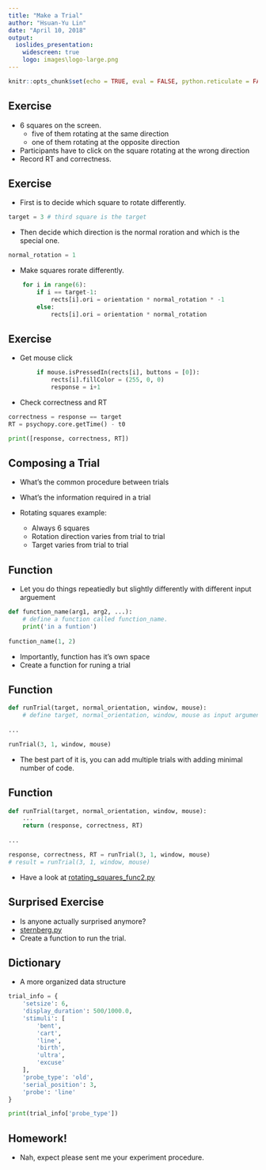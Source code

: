 ```yaml
---
title: "Make a Trial"
author: "Hsuan-Yu Lin"
date: "April 10, 2018"
output:
  ioslides_presentation:
    widescreen: true
    logo: images\logo-large.png
---
```


```r
knitr::opts_chunk$set(echo = TRUE, eval = FALSE, python.reticulate = FALSE)
```

## Exercise

- 6 squares on the screen.
    - five of them rotating at the same direction
    - one of them rotating at the opposite direction
- Participants have to click on the square rotating at the wrong direction
- Record RT and correctness.

## Exercise

- First is to decide which square to rotate differently.
```python
target = 3 # third square is the target
```
- Then decide which direction is the normal roration and which is the special one.
```python
normal_rotation = 1
```
- Make squares rorate differently.
```python
    for i in range(6):
        if i == target-1:
            rects[i].ori = orientation * normal_rotation * -1
        else:
            rects[i].ori = orientation * normal_rotation
```

## Exercise

- Get mouse click
```python
        if mouse.isPressedIn(rects[i], buttons = [0]):
            rects[i].fillColor = (255, 0, 0)
            response = i+1
```
- Check correctness and RT
```python
correctness = response == target
RT = psychopy.core.getTime() - t0

print([response, correctness, RT])
```

## Composing a Trial

- What's the common procedure between trials
- What's the information required in a trial

- Rotating squares example:
    - Always 6 squares
    - Rotation direction varies from trial to trial
    - Target varies from trial to trial
    
## Function

- Let you do things repeatiedly but slightly differently with different input arguement
```python
def function_name(arg1, arg2, ...):
    # define a function called function_name.
    print('in a funtion')
    
function_name(1, 2)
```
- Importantly, function has it's own space
- Create a function for runing a trial

## Function
```python
def runTrial(target, normal_orientation, window, mouse):
    # define target, normal_orientation, window, mouse as input argument
    
...

runTrial(3, 1, window, mouse)
```

- The best part of it is, you can add multiple trials with adding minimal number of code.

## Function
```python
def runTrial(target, normal_orientation, window, mouse):
    ...
    return (response, correctness, RT)
    
...

response, correctness, RT = runTrial(3, 1, window, mouse)
# result = runTrial(3, 1, window, mouse)
```

- Have a look at [rotating_squares_func2.py](https://github.com/hy-lin/PsychoPy2018/blob/master/Codes/Week7_FinishTrial/rotating_squares_func2.py)

## Surprised Exercise

- Is anyone actually surprised anymore?
- [sternberg.py](https://github.com/hy-lin/PsychoPy2018/blob/master/Codes/Week7_FinishTrial/sternbergs.py)
- Create a function to run the trial.

## Dictionary

- A more organized data structure
```python
trial_info = {
    'setsize': 6,
    'display_duration': 500/1000.0,
    'stimuli': [
        'bent',
        'cart',
        'line',
        'birth',
        'ultra',
        'excuse'
    ],
    'probe_type': 'old',
    'serial_position': 3,
    'probe': 'line'
}

print(trial_info['probe_type'])
```

## Homework!

- Nah, expect please sent me your experiment procedure.